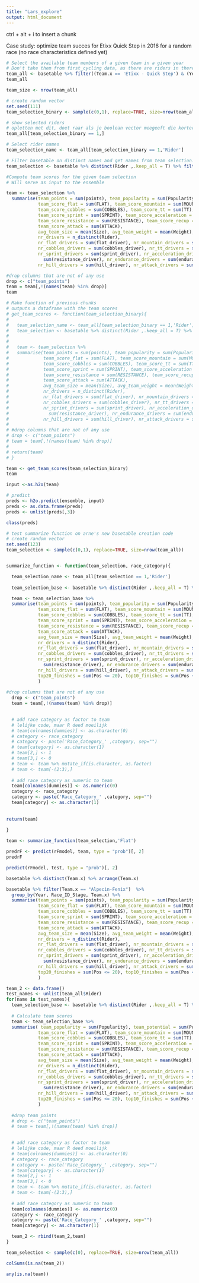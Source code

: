 ```yaml
---
title: "Lars_explore"
output: html_document
---
```

ctrl + alt + i to insert a chunk


Case study: optimize team succes for Etixx Quick Step in 2016 for a random race (no race characteristics defined yet)

```r
# Select the available team members of a given team in a given year
# Don't take them from first_cycling data, as there are riders in there who don't appear in pro_cycling_data
team_all <- basetable %>% filter((Team.x == 'Etixx - Quick Step') & (Year == 2016)) %>% distinct(Rider,.keep_all = T) %>% select(Rider,Team.x)
team_all
```


```r
team_size <- nrow(team_all)
```

```r
# create random vector
set.seed(111)
team_selection_binary <- sample(c(0,1), replace=TRUE, size=nrow(team_all))
```



```r
# show selected riders
# opletten met dit, doet raar als je boolean vector meegeeft die korter is dan lengte van dataframe
team_all[team_selection_binary == 1,]
```

```r
# Select rider names
team_selection_name <- team_all[team_selection_binary == 1,'Rider']
```

```r
# Filter basetable on distinct names and get names from team selection. Filtering on distinct names first is necessary, otherwise you get the same riders multiple times. Not what we want. 
team_selection <- basetable %>% distinct(Rider ,.keep_all = T) %>% filter(Rider %in% team_selection_name)
```

```r
#Compute team scores for the given team selection
# Will serve as input to the ensemble

team <- team_selection %>%
  summarise(team_points = sum(points), team_popularity = sum(Popularity), team_potential = sum(Potential),
            team_score_flat = sum(FLAT), team_score_mountain = sum(MOUNTAIN), team_score_downhill = sum(DOWNHILL),
            team_score_cobbles = sum(COBBLES), team_score_tt = sum(TT), team_score_prologue = sum(PROLOGUE),
            team_score_sprint = sum(SPRINT), team_score_acceleration = sum(ACCELERATION), team_score_endurance = sum(ENDURANCE),
            team_score_resistance = sum(RESISTANCE), team_score_recup = sum(RECUP), team_score_hill = sum(HILL),
            team_score_attack = sum(ATTACK), 
            avg_team_size = mean(Size), avg_team_weight = mean(Weight),
            nr_drivers = n_distinct(Rider),
            nr_flat_drivers = sum(flat_driver), nr_mountain_drivers = sum(mountain_driver), nr_downhill_drivers = sum(downhill_driver),
            nr_cobbles_drivers = sum(cobbles_driver), nr_tt_drivers = sum(tt_driver), nr_prologue_drivers = sum(prologue_driver),
            nr_sprint_drivers = sum(sprint_driver), nr_acceleration_drivers = sum(acceleration_driver), nr_resistance_drivers =
              sum(resistance_driver), nr_endurance_drivers = sum(endurance_driver), nr_recup_drivers = sum(recup_driver), 
            nr_hill_drivers = sum(hill_driver), nr_attack_drivers = sum(attack_driver), avg_age_drivers = mean(age))

#drop columns that are not of any use
drop <- c("team_points")
team = team[,!(names(team) %in% drop)]
team
```



```r
# Make function of previous chunks
# outputs a dataframe with the team scores
# get_team_scores <- function(team_selection_binary){
#   
#   team_selection_name <- team_all[team_selection_binary == 1,'Rider']
#   team_selection <- basetable %>% distinct(Rider ,.keep_all = T) %>% filter(Rider %in% team_selection_name)
# 
#   
#   team <- team_selection %>%
#   summarise(team_points = sum(points), team_popularity = sum(Popularity), team_potential = sum(Potential),
#             team_score_flat = sum(FLAT), team_score_mountain = sum(MOUNTAIN), team_score_downhill = sum(DOWNHILL),
#             team_score_cobbles = sum(COBBLES), team_score_tt = sum(TT), team_score_prologue = sum(PROLOGUE),
#             team_score_sprint = sum(SPRINT), team_score_acceleration = sum(ACCELERATION), team_score_endurance = sum(ENDURANCE),
#             team_score_resistance = sum(RESISTANCE), team_score_recup = sum(RECUP), team_score_hill = sum(HILL),
#             team_score_attack = sum(ATTACK), 
#             avg_team_size = mean(Size), avg_team_weight = mean(Weight),
#             nr_drivers = n_distinct(Rider),
#             nr_flat_drivers = sum(flat_driver), nr_mountain_drivers = sum(mountain_driver), nr_downhill_drivers = sum(downhill_driver),
#             nr_cobbles_drivers = sum(cobbles_driver), nr_tt_drivers = sum(tt_driver), nr_prologue_drivers = sum(prologue_driver),
#             nr_sprint_drivers = sum(sprint_driver), nr_acceleration_drivers = sum(acceleration_driver), nr_resistance_drivers =
#               sum(resistance_driver), nr_endurance_drivers = sum(endurance_driver), nr_recup_drivers = sum(recup_driver), 
#             nr_hill_drivers = sum(hill_driver), nr_attack_drivers = sum(attack_driver), avg_age_drivers = mean(age))
#   
# #drop columns that are not of any use
# drop <- c("team_points")
# team = team[,!(names(team) %in% drop)]
# 
# return(team)
# }
```

```r
team <- get_team_scores(team_selection_binary)
team
```




```r
input <-as.h2o(team)
```

```r
# predict
preds <- h2o.predict(ensemble, input)
preds <- as.data.frame(preds)
preds <- unlist(preds[,3])
```
```r
class(preds)
```

```r
# test summarize function on arne's new basetable creation code
# create random vector
set.seed(123)
team_selection <- sample(c(0,1), replace=TRUE, size=nrow(team_all))


summarize_function <- function(team_selection, race_category){

  team_selection_name <- team_all[team_selection == 1,'Rider']
  
  team_selection_base <- basetable %>% distinct(Rider ,.keep_all = T) %>% filter(Rider %in% team_selection_name)

  team <- team_selection_base %>%
  summarise(team_points = sum(points), team_popularity = sum(Popularity), team_potential = sum(Potential),
            team_score_flat = sum(FLAT), team_score_mountain = sum(MOUNTAIN), team_score_downhill = sum(DOWNHILL),
            team_score_cobbles = sum(COBBLES), team_score_tt = sum(TT), team_score_prologue = sum(PROLOGUE),
            team_score_sprint = sum(SPRINT), team_score_acceleration = sum(ACCELERATION), team_score_endurance = sum(ENDURANCE),
            team_score_resistance = sum(RESISTANCE), team_score_recup = sum(RECUP), team_score_hill = sum(HILL),
            team_score_attack = sum(ATTACK), 
            avg_team_size = mean(Size), avg_team_weight = mean(Weight),
            nr_drivers = n_distinct(Rider),
            nr_flat_drivers = sum(flat_driver), nr_mountain_drivers = sum(mountain_driver), nr_downhill_drivers = sum(downhill_driver),
            nr_cobbles_drivers = sum(cobbles_driver), nr_tt_drivers = sum(tt_driver), nr_prologue_drivers = sum(prologue_driver),
            nr_sprint_drivers = sum(sprint_driver), nr_acceleration_drivers = sum(acceleration_driver), nr_resistance_drivers =
              sum(resistance_driver), nr_endurance_drivers = sum(endurance_driver), nr_recup_drivers = sum(recup_driver), 
            nr_hill_drivers = sum(hill_driver), nr_attack_drivers = sum(attack_driver), avg_age_drivers = mean(age),
            top20_finishes = sum(Pos <= 20), top10_finishes = sum(Pos <= 10), top5_finishes = sum(Pos <= 5), top3_finishes = sum(Pos <= 3)
            )
  
#drop columns that are not of any use
  drop <- c("team_points")
  team = team[,!(names(team) %in% drop)]

  
  # add race category as factor to team
  # lelijke code, maar R deed moeilijk
  # team[colnames(dummies)] <- as.character(0)
  # category <- race_category
  # category <- paste('Race_Category_' ,category, sep="")
  # team[category] <- as.character(1)
  # team[2,] <- 1
  # team[3,] <- 0
  # team <- team %>% mutate_if(is.character, as.factor)
  # team <- team[-(2:3),] 
  
  # add race category as numeric to team
  team[colnames(dummies)] <- as.numeric(0)
  category <- race_category
  category <- paste('Race_Category_' ,category, sep="")
  team[category] <- as.character(1)
 
  
return(team)
  
}
```


```r
team <- summarize_function(team_selection,'Flat')
```

```r

predrF <- predict(rFmodel, team, type = "prob")[, 2]
predrF 
```
```r
predict(rFmodel, test, type = "prob")[, 2]
```


```r
basetable %>% distinct(Team.x) %>% arrange(Team.x)
```


```r
basetable %>% filter(Team.x == "Alpecin-Fenix")  %>%
  group_by(Year, Race_ID_Stage, Team.x) %>%
  summarise(team_points = sum(points), team_popularity = sum(Popularity), team_potential = sum(Potential),
            team_score_flat = sum(FLAT), team_score_mountain = sum(MOUNTAIN), team_score_downhill = sum(DOWNHILL),
            team_score_cobbles = sum(COBBLES), team_score_tt = sum(TT), team_score_prologue = sum(PROLOGUE),
            team_score_sprint = sum(SPRINT), team_score_acceleration = sum(ACCELERATION), team_score_endurance = sum(ENDURANCE),
            team_score_resistance = sum(RESISTANCE), team_score_recup = sum(RECUP), team_score_hill = sum(HILL),
            team_score_attack = sum(ATTACK), 
            avg_team_size = mean(Size), avg_team_weight = mean(Weight),
            nr_drivers = n_distinct(Rider),
            nr_flat_drivers = sum(flat_driver), nr_mountain_drivers = sum(mountain_driver), nr_downhill_drivers = sum(downhill_driver),
            nr_cobbles_drivers = sum(cobbles_driver), nr_tt_drivers = sum(tt_driver), nr_prologue_drivers = sum(prologue_driver),
            nr_sprint_drivers = sum(sprint_driver), nr_acceleration_drivers = sum(acceleration_driver), nr_resistance_drivers =
              sum(resistance_driver), nr_endurance_drivers = sum(endurance_driver), nr_recup_drivers = sum(recup_driver), 
            nr_hill_drivers = sum(hill_driver), nr_attack_drivers = sum(attack_driver), avg_age_drivers = mean(age),
            top20_finishes = sum(Pos <= 20), top10_finishes = sum(Pos <= 10), top5_finishes = sum(Pos <= 5), top3_finishes = sum(Pos <= 3)
            )
```


```r
team_2 <- data.frame()
test_names <- unlist(team_all$Rider)
for(name in test_names){
  team_selection_base <- basetable %>% distinct(Rider ,.keep_all = T) %>% filter(Rider == 'bert') # Get information on the selected riders. The columns which we summarize in the next step are static. So it doesn't matter which race we get the riders information from. 
  
  # Calculate team scores
  team <- team_selection_base %>%
  summarise( team_popularity = sum(Popularity), team_potential = sum(Potential),
            team_score_flat = sum(FLAT), team_score_mountain = sum(MOUNTAIN), team_score_downhill = sum(DOWNHILL),
            team_score_cobbles = sum(COBBLES), team_score_tt = sum(TT), team_score_prologue = sum(PROLOGUE),
            team_score_sprint = sum(SPRINT), team_score_acceleration = sum(ACCELERATION), team_score_endurance = sum(ENDURANCE),
            team_score_resistance = sum(RESISTANCE), team_score_recup = sum(RECUP), team_score_hill = sum(HILL),
            team_score_attack = sum(ATTACK), 
            avg_team_size = mean(Size), avg_team_weight = mean(Weight),
            nr_drivers = n_distinct(Rider),
            nr_flat_drivers = sum(flat_driver), nr_mountain_drivers = sum(mountain_driver), nr_downhill_drivers = sum(downhill_driver),
            nr_cobbles_drivers = sum(cobbles_driver), nr_tt_drivers = sum(tt_driver), nr_prologue_drivers = sum(prologue_driver),
            nr_sprint_drivers = sum(sprint_driver), nr_acceleration_drivers = sum(acceleration_driver), nr_resistance_drivers =
              sum(resistance_driver), nr_endurance_drivers = sum(endurance_driver), nr_recup_drivers = sum(recup_driver), 
            nr_hill_drivers = sum(hill_driver), nr_attack_drivers = sum(attack_driver), avg_age_drivers = mean(age),
            top20_finishes = sum(Pos <= 20), top10_finishes = sum(Pos <= 10), top5_finishes = sum(Pos <= 5), top3_finishes = sum(Pos <= 3)
            )
  
  #drop team points
  # drop <- c("team_points")
  # team = team[,!(names(team) %in% drop)]

  
  # add race category as factor to team
  # lelijke code, maar R deed moeilijk
  # team[colnames(dummies)] <- as.character(0)
  # category <- race_category
  # category <- paste('Race_Category_' ,category, sep="")
  # team[category] <- as.character(1)
  # team[2,] <- 1
  # team[3,] <- 0
  # team <- team %>% mutate_if(is.character, as.factor)
  # team <- team[-(2:3),] 
  
  # add race category as numeric to team
  team[colnames(dummies)] <- as.numeric(0)
  category <- race_category
  category <- paste('Race_Category_' ,category, sep="")
  team[category] <- as.character(1)

  team_2 <- rbind(team_2,team)
}
```

```r
team_selection <- sample(c(0), replace=TRUE, size=nrow(team_all))
```

```r
colSums(is.na(team_2))
```


```r
any(is.na(team))
```


